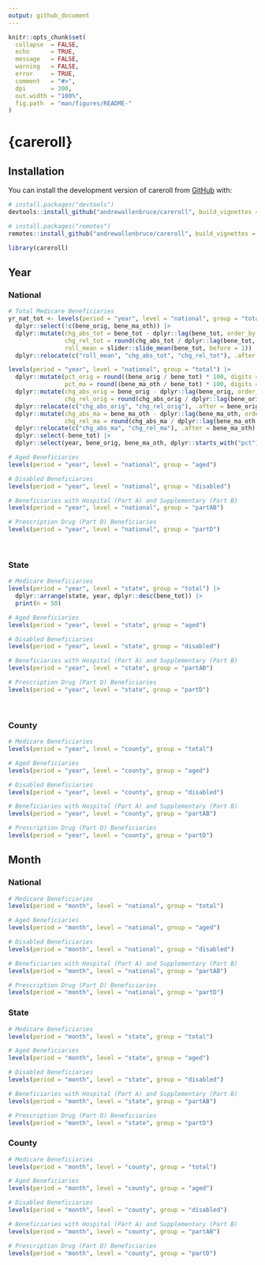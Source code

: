 ```yaml
---
output: github_document
---
```


<!-- README.md is generated from README.Rmd. Please edit that file -->

```r
knitr::opts_chunk$set(
  collapse  = FALSE,
  echo      = TRUE,
  message   = FALSE, 
  warning   = FALSE,
  error     = TRUE,
  comment   = "#>",
  dpi       = 300, 
  out.width = "100%",
  fig.path  = "man/figures/README-"
)
```

# {careroll}

<!-- badges: start -->
<!-- badges: end -->


## Installation

You can install the development version of careroll from [GitHub](https://github.com/) with:

``` r
# install.packages("devtools")
devtools::install_github("andrewallenbruce/careroll", build_vignettes = TRUE)
```

``` r
# install.packages("remotes")
remotes::install_github("andrewallenbruce/careroll", build_vignettes = TRUE)
```

```r
library(careroll)
```

## Year

### National

```r
# Total Medicare Beneficiaries
yr_nat_tot <- levels(period = "year", level = "national", group = "total") |> 
  dplyr::select(!c(bene_orig, bene_ma_oth)) |> 
  dplyr::mutate(chg_abs_tot = bene_tot - dplyr::lag(bene_tot, order_by = year),
                chg_rel_tot = round(chg_abs_tot / dplyr::lag(bene_tot, order_by = year) * 100, digits = 2),
                roll_mean = slider::slide_mean(bene_tot, before = 1)) |> 
  dplyr::relocate(c("roll_mean", "chg_abs_tot", "chg_rel_tot"), .after = bene_tot)
```

```r
levels(period = "year", level = "national", group = "total") |> 
  dplyr::mutate(pct_orig = round((bene_orig / bene_tot) * 100, digits = 2),
                pct_ma = round((bene_ma_oth / bene_tot) * 100, digits = 2)) |> 
  dplyr::mutate(chg_abs_orig = bene_orig - dplyr::lag(bene_orig, order_by = year),
                chg_rel_orig = round(chg_abs_orig / dplyr::lag(bene_orig, order_by = year) * 100, digits = 2)) |> 
  dplyr::relocate(c("chg_abs_orig", "chg_rel_orig"), .after = bene_orig) |> 
  dplyr::mutate(chg_abs_ma = bene_ma_oth - dplyr::lag(bene_ma_oth, order_by = year),
                chg_rel_ma = round(chg_abs_ma / dplyr::lag(bene_ma_oth, order_by = year) * 100, digits = 2)) |> 
  dplyr::relocate(c("chg_abs_ma", "chg_rel_ma"), .after = bene_ma_oth) |> 
  dplyr::select(-bene_tot) |> 
  dplyr::select(year, bene_orig, bene_ma_oth, dplyr::starts_with("pct"), dplyr::starts_with("chg_abs"), dplyr::starts_with("chg_rel"))
```



```r
# Aged Beneficiaries
levels(period = "year", level = "national", group = "aged")
```

```r
# Disabled Beneficiaries
levels(period = "year", level = "national", group = "disabled")
```


```r
# Beneficiaries with Hospital (Part A) and Supplementary (Part B)
levels(period = "year", level = "national", group = "partAB")
```


```r
# Prescription Drug (Part D) Beneficiaries
levels(period = "year", level = "national", group = "partD")
```


<br>

### State

```r
# Medicare Beneficiaries
levels(period = "year", level = "state", group = "total") |> 
  dplyr::arrange(state, year, dplyr::desc(bene_tot)) |> 
  print(n = 50)
```

```r
# Aged Beneficiaries
levels(period = "year", level = "state", group = "aged")
```

```r
# Disabled Beneficiaries
levels(period = "year", level = "state", group = "disabled")
```

```r
# Beneficiaries with Hospital (Part A) and Supplementary (Part B)
levels(period = "year", level = "state", group = "partAB")
```

```r
# Prescription Drug (Part D) Beneficiaries
levels(period = "year", level = "state", group = "partD")
```


<br>

### County

```r
# Medicare Beneficiaries
levels(period = "year", level = "county", group = "total")
```


```r
# Aged Beneficiaries
levels(period = "year", level = "county", group = "aged")
```

```r
# Disabled Beneficiaries
levels(period = "year", level = "county", group = "disabled")
```

```r
# Beneficiaries with Hospital (Part A) and Supplementary (Part B)
levels(period = "year", level = "county", group = "partAB")
```


```r
# Prescription Drug (Part D) Beneficiaries
levels(period = "year", level = "county", group = "partD")
```


## Month

### National

```r
# Medicare Beneficiaries
levels(period = "month", level = "national", group = "total")
```


```r
# Aged Beneficiaries
levels(period = "month", level = "national", group = "aged")
```


```r
# Disabled Beneficiaries
levels(period = "month", level = "national", group = "disabled")
```


```r
# Beneficiaries with Hospital (Part A) and Supplementary (Part B)
levels(period = "month", level = "national", group = "partAB")
```


```r
# Prescription Drug (Part D) Beneficiaries
levels(period = "month", level = "national", group = "partD")
```

### State

```r
# Medicare Beneficiaries
levels(period = "month", level = "state", group = "total")
```


```r
# Aged Beneficiaries
levels(period = "month", level = "state", group = "aged")
```


```r
# Disabled Beneficiaries
levels(period = "month", level = "state", group = "disabled")
```


```r
# Beneficiaries with Hospital (Part A) and Supplementary (Part B)
levels(period = "month", level = "state", group = "partAB")
```


```r
# Prescription Drug (Part D) Beneficiaries
levels(period = "month", level = "state", group = "partD")
```

### County


```r
# Medicare Beneficiaries
levels(period = "month", level = "county", group = "total")
```


```r
# Aged Beneficiaries
levels(period = "month", level = "county", group = "aged")
```


```r
# Disabled Beneficiaries
levels(period = "month", level = "county", group = "disabled")
```


```r
# Beneficiaries with Hospital (Part A) and Supplementary (Part B)
levels(period = "month", level = "county", group = "partAB")
```


```r
# Prescription Drug (Part D) Beneficiaries
levels(period = "month", level = "county", group = "partD")
```
